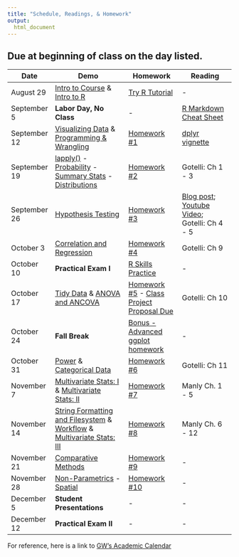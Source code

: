 ```yaml
---
title: "Schedule, Readings, & Homework" 
output: 
  html_document
---
```

 
## Due at beginning of class on the day listed. 


| Date  | Demo | Homework  | Reading |
| --------- | -------------------------  | ------------------ | ------------------ |
| August 29 | [Intro to Course](presentations/intro2course/intro2course.html) & [Intro to R](presentations/intro2R/intro2R.html)     | [Try R Tutorial](http://tryr.codeschool.com) | - |
| September 5 | **Labor Day, No Class** | - | [R Markdown Cheat Sheet](readings_pdf/rmarkdown-cheatsheet.pdf) |
| September 12 | [Visualizing Data](presentations/visualization/visualization.html) & [Programming & Wrangling](presentations/programming-wrangling/programming-wrangling.html) |  [Homework #1](homework_assignment_1.html) | [dplyr vignette](http://cran.rstudio.com/web/packages/dplyr/vignettes/introduction.html) | - |
| September 19|  [lapply()](presentations/lapply/lapply.html) - [Probability](presentations/probability/probability.html) - [Summary Stats](presentations/summary_stats/summary_stats.html)  - [Distributions](presentations/distributions/distributions.html)  |  [Homework #2](homework_assignment_2.html)| Gotelli: Ch 1 - 3 | - |
| September 26 | [Hypothesis Testing](presentations/hypothesis_testing/hypothesis_testing.html) | [Homework #3](homework_assignment_3.html) | [Blog post](https://oikosjournal.wordpress.com/2011/10/11/frequentist-vs-bayesian-statistics-resources-to-help-you-choose/); [Youtube Video](https://youtu.be/42QuXLucH3Q); Gotelli: Ch 4 - 5 | - | 
| October 3 | [Correlation and Regression](presentations/regression/regression.html) | [Homework #4](homework_assignment_4.html) | Gotelli: Ch 9  | 
| October 10| **Practical Exam I** | [R Skills Practice](R_Skills_Practice1.html) | - | - |
| October 17 |  [Tidy Data](presentations/tidyR/tidyR.html) & [ANOVA and ANCOVA](presentations/ANOVA/ANOVA.html) |  [Homework #5](homework_assignment_5.html) - [Class Project Proposal Due](project_proposal_questions.html) | Gotelli: Ch 10  | 
| October 24 |  **Fall Break** | [Bonus - Advanced ggplot homework](advanced_ggplot_homework.html) | - | - |
| October 31 | [Power](presentations/power_analysis/power_analysis.html) & [Categorical Data](presentations/categorical_data/categorical_data.html) |  [Homework #6](homework_assignment_6.html) |  Gotelli: Ch 11 |
| November 7 | [Multivariate Stats: I](presentations/Multivariate_I/Multivariate_I.html) & [Multivariate Stats: II](presentations/Multivariate_II/Multivariate_II.html) |  [Homework #7](homework_assignment_7.html) | Manly Ch. 1 - 5 | - | - |
| November 14 |   [String Formatting and Filesystem](presentations/String_Formatting_Filesystem/String_Formatting_Filesystem.html) & [Workflow](presentations/workflow/workflow.html) & [Multivariate Stats: III](presentations/Multivariate_III/Multivariate_III.html) |  [Homework #8](homework_assignment_8.html) | Manly Ch. 6 - 12 | 
| November	21 | [Comparative Methods](presentations/comparative_methods/comparative_methods.html) | [Homework #9](homework_assignment_9.html) | - | - |
| November 28 |  [Non-Parametrics](presentations/nonparametrics/nonparametrics) - [Spatial](presentations/spatial/spatial.html)  | [Homework #10](homework_assignment_10.html) | - | - | 
| December 5 | **Student Presentations** | - | - |
| December 12 | **Practical Exam II** | - | - | - |

For reference, here is a link to [GW's Academic Calendar](https://www.gwu.edu/academic-calendar)

